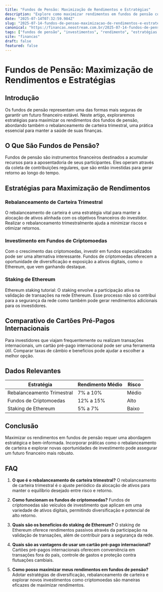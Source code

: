 ```yaml
---
title: "Fundos de Pensão: Maximização de Rendimentos e Estratégias"
description: "Explore como maximizar rendimentos em fundos de pensão com estratégias eficazes e entenda o rebalanceamento de carteira trimestral para investidores."
date: "2025-07-14T07:32:59.984Z"
slug: "2025-07-14-fundos-de-pensao-maximizacao-de-rendimentos-e-estrategias"
canonical: "https://financas.neostream.com.br/2025-07-14-fundos-de-pensao-maximizacao-de-rendimentos-e-estrategias"
tags: ["fundos de pensão", "investimentos", "rendimento", "estratégias financeiras", "rebalanceamento"]
site: "financas"
draft: false
featured: false
---
```


# Fundos de Pensão: Maximização de Rendimentos e Estratégias

## Introdução

Os fundos de pensão representam uma das formas mais seguras de garantir um futuro financeiro estável. Neste artigo, exploraremos estratégias para maximizar os rendimentos dos fundos de pensão, abordando também o rebalanceamento de carteira trimestral, uma prática essencial para manter a saúde de suas finanças.

## O Que São Fundos de Pensão?

Fundos de pensão são instrumentos financeiros destinados a acumular recursos para a aposentadoria de seus participantes. Eles operam através da coleta de contribuições regulares, que são então investidas para gerar retorno ao longo do tempo.

## Estratégias para Maximização de Rendimentos

### Rebalanceamento de Carteira Trimestral

O rebalanceamento de carteira é uma estratégia vital para manter a alocação de ativos alinhada com os objetivos financeiros do investidor. Realizar o rebalanceamento trimestralmente ajuda a minimizar riscos e otimizar retornos.

### Investimento em Fundos de Criptomoedas

Com o crescimento das criptomoedas, investir em fundos especializados pode ser uma alternativa interessante. Fundos de criptomoedas oferecem a oportunidade de diversificação e exposição a ativos digitais, como o Ethereum, que vem ganhando destaque.

### Staking de Ethereum

Ethereum staking tutorial: O staking envolve a participação ativa na validação de transações na rede Ethereum. Esse processo não só contribui para a segurança da rede como também pode gerar rendimentos adicionais para os investidores.

## Comparativo de Cartões Pré-Pagos Internacionais

Para investidores que viajam frequentemente ou realizam transações internacionais, um cartão pré-pago internacional pode ser uma ferramenta útil. Comparar taxas de câmbio e benefícios pode ajudar a escolher a melhor opção.

## Dados Relevantes

| Estratégia | Rendimento Médio | Risco |
|------------|-----------------|------|
| Rebalanceamento Trimestral | 7% a 10% | Médio |
| Fundos de Criptomoedas | 12% a 15% | Alto |
| Staking de Ethereum | 5% a 7% | Baixo |

## Conclusão

Maximizar os rendimentos em fundos de pensão requer uma abordagem estratégica e bem-informada. Incorporar práticas como o rebalanceamento de carteira e explorar novas oportunidades de investimento pode assegurar um futuro financeiro mais robusto.

## FAQ

1. **O que é o rebalanceamento de carteira trimestral?**
   O rebalanceamento de carteira trimestral é o ajuste periódico da alocação de ativos para manter o equilíbrio desejado entre risco e retorno.

2. **Como funcionam os fundos de criptomoedas?**
   Fundos de criptomoedas são veículos de investimento que aplicam em uma variedade de ativos digitais, permitindo diversificação e potencial de alto retorno.

3. **Quais são os benefícios do staking de Ethereum?**
   O staking de Ethereum oferece rendimentos passivos através da participação na validação de transações, além de contribuir para a segurança da rede.

4. **Quais são as vantagens de usar um cartão pré-pago internacional?**
   Cartões pré-pagos internacionais oferecem conveniência em transações fora do país, controle de gastos e proteção contra flutuações cambiais.

5. **Como posso maximizar meus rendimentos em fundos de pensão?**
   Adotar estratégias de diversificação, rebalanceamento de carteira e explorar novos investimentos como criptomoedas são maneiras eficazes de maximizar rendimentos.